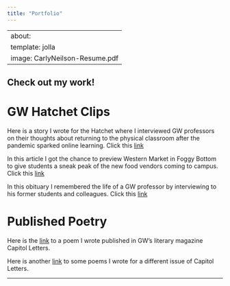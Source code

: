 ```yaml
---
title: "Portfolio"
---
```


---
about:
  template: jolla
  image: CarlyNeilson-Resume.pdf
---

## Check out my work!

# GW Hatchet Clips
Here is a story I wrote for the Hatchet where I interviewed GW professors on their thoughts about returning to the physical classroom after the pandemic sparked online learning. Click this [link](https://www.gwhatchet.com/2021/08/30/faculty-return-to-classrooms-after-nearly-three-semesters-of-remote-learning/)


In this article I got the chance to preview Western Market in Foggy Bottom to give students a sneak peak of the new food vendors coming to campus. Click this [link](https://www.gwhatchet.com/2021/08/30/what-to-expect-from-western-market/)

In this obituary I remembered the life of a GW professor by interviewing to his former students and colleagues. Click this [link](https://www.gwhatchet.com/2021/04/19/assistant-professor-of-health-sciences-dies-at-73-in-a-house-fire/)

# Published Poetry
Here is the [link](https://issuu.com/gwcapitolletters/docs/version_for_issu) to a poem I wrote published in GW's literary magazine Capitol Letters. 

Here is another [link](https://issuu.com/gwcapitolletters/docs/valentines) to some poems I wrote for a different issue of Capitol Letters.

---
